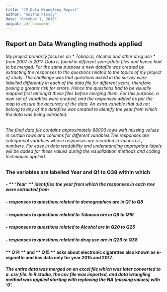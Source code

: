 ```yaml
---
title: "CP_Data Wrangling Report"
author: "Anitha Pissay"
date: "October 1, 2018"
output: pdf_document
---
```


## **Report on Data Wrangling methods applied ** 

###### My project primarily focuses on * Tobacco, Alcohol and other drug use * from 2007 to 2017. Data is found in different years/data files and hence had to be merged. For the same purpose a new datafile was created by extracting the responses to the questions related to the topics of my project of study. The challenge was that questions asked in the survey were labelled differently in each of the data file for different years, therefore posing a greater risk for errors. Hence the questions had to be visually mapped first amongst these files before merging them. For this purpose, a new set of variables were created, and the responses added as per the map to ensure the accuracy of the data. An extra variable that did not belong to any of the datafiles was created to identify the year from which the data was being extracted. 

###### The final data file contains approximately 88000 rows with missing values in certain rows and columns for different variables.The responses are categorical variables whose responses are recorded in values i.e., numbers. For ease in data readability and understanding appropriate labels will be added for these values during the visualization methods and coding techniques applied.

### The variables are labelled Year and Q1 to Q38 within which  

##### -	** ‘Year’ ** identifies the year from which the responses in each row were extracted from
##### -	responses to questions related to demographics are in Q1 to Q8
##### -	responses to questions related to Tobacco are in Q9 to Q19
##### -	responses to questions related to Alcohol are in Q20 to Q25
##### -	responses to questions related to drug use are in Q26 to Q38

#### ** Q14 ** and ** Q15 ** asks about electronic cigarettes also known as e-cigarette and has data only for year 2015 and 2017.

##### The entire data was merged on an excel file which was later converted to a .csv file. In R studio, the csv file was imported, and data wrangling method was applied starting with replacing the NA (missing values) with ‘0’.
